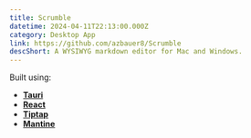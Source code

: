 ```yaml
---
title: Scrumble
datetime: 2024-04-11T22:13:00.000Z
category: Desktop App
link: https://github.com/azbauer8/Scrumble
descShort: A WYSIWYG markdown editor for Mac and Windows.
---
```

Built using:
- [**Tauri**](https://tauri.app/)
- [**React**](https://react.dev/)
- [**Tiptap**](https://tiptap.dev/)
- [**Mantine**](https://mantine.dev/)
